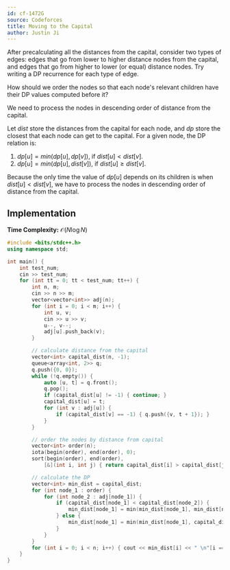 ```yaml
---
id: cf-1472G
source: Codeforces
title: Moving to the Capital
author: Justin Ji
---
```


<Spoiler title = "Hint #1">

After precalculating all the distances from the capital, consider two types of
edges: edges that go from lower to higher distance nodes from the capital, and
edges that go from higher to lower (or equal) distance nodes. Try writing a
DP recurrence for each type of edge.

</Spoiler>

<Spoiler title = "Hint #2">

How should we order the nodes so that each node's relevant children have their
DP values computed before it?

</Spoiler>

<Spoiler title = "Answer to Hint #2">

We need to process the nodes in descending order of distance from the capital.

</Spoiler>

<Spoiler title = "Explanation">

Let $dist$ store the distances from the capital for each node, and $dp$ store the
closest that each node can get to the capital. For a given node, the DP relation is:

1. $dp[u] = min(dp[u], dp[v])$, if $dist[u] < dist[v]$.
2. $dp[u] = min(dp[u], dist[v])$, if $dist[u] \ge dist[v]$.

Because the only time the value of $dp[u]$ depends on its children is when
$dist[u] < dist[v]$, we have to process the nodes in descending order of distance
from the capital.

## Implementation

**Time Complexity:** $\mathcal{O}(N\log{N})$

<LanguageSection>
<CPPSection>

```cpp
#include <bits/stdc++.h>
using namespace std;

int main() {
	int test_num;
    cin >> test_num;
    for (int tt = 0; tt < test_num; tt++) {
        int n, m;
        cin >> n >> m;
        vector<vector<int>> adj(n);
        for (int i = 0; i < m; i++) {
            int u, v;
            cin >> u >> v;
            u--, v--;
            adj[u].push_back(v);
        }

        // calculate distance from the capital
        vector<int> capital_dist(n, -1);
        queue<array<int, 2>> q;
        q.push({0, 0});
        while (!q.empty()) {
            auto [u, t] = q.front();
            q.pop();
            if (capital_dist[u] != -1) { continue; }
            capital_dist[u] = t;
            for (int v : adj[u]) {
                if (capital_dist[v] == -1) { q.push({v, t + 1}); }
            }
        }

        // order the nodes by distance from capital
        vector<int> order(n);
        iota(begin(order), end(order), 0);
        sort(begin(order), end(order),
            [&](int i, int j) { return capital_dist[i] > capital_dist[j]; });

        // calculate the DP
        vector<int> min_dist = capital_dist;
        for (int node_1 : order) {
            for (int node_2 : adj[node_1]) {
                if (capital_dist[node_1] < capital_dist[node_2]) {
                    min_dist[node_1] = min(min_dist[node_1], min_dist[node_2]);
                } else {
                    min_dist[node_1] = min(min_dist[node_1], capital_dist[node_2]);
                }
            }
        }
        for (int i = 0; i < n; i++) { cout << min_dist[i] << " \n"[i == n - 1]; }
    }
}
```

</CPPSection>
</LanguageSection>

</Spoiler>

